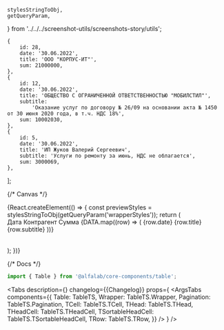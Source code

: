 

    stylesStringToObj,
    getQueryParam,
} from '../../../screenshot-utils/screenshots-story/utils';

<Meta title='Components/Table' component={Table} id='Table' />

    {
        id: 28,
        date: '30.06.2022',
        title: 'ООО "КОРПУС-ИТ"',
        sum: 21000000,
    },
    {
        id: 12,
        date: '30.06.2022',
        title: 'ОБЩЕСТВО С ОГРАНИЧЕННОЙ ОТВЕТСТВЕННОСТЬЮ "МОБИЛСТИЛ"',
        subtitle:
            'Оказание услуг по договору № 26/09 на основании акта № 1450 от 30 июня 2020 года, в т.ч. НДС 18%',
        sum: 10002030,
    },
    {
        id: 5,
        date: '30.06.2022',
        title: 'ИП Жуков Валерий Сергеевич',
        subtitle: 'Услуги по ремонту за июнь, НДС не облагается',
        sum: 3000069,
    },
];

{/* Canvas */}

<Story name='Table'>
    {React.createElement(() => {
        const previewStyles = stylesStringToObj(getQueryParam('wrapperStyles'));
        return (
            <div style={{ backgroundColor: previewStyles.backgroundColor }}>
                <div style={previewStyles}>
                    <Table compactHorizontal={boolean('compact horizontal')}>
                        <Table.THead>
                            <Table.THeadCell width='122px' id='date' title='Дата'>
                                Дата
                            </Table.THeadCell>
                            <Table.THeadCell id='title' title='Контрагент'>
                                Контрагент
                            </Table.THeadCell>
                            <Table.THeadCell width='186px' id='sum' title='Сумма' textAlign='right'>
                                Сумма
                            </Table.THeadCell>
                        </Table.THead>
                        <Table.TBody>
                            {DATA.map((row) => (
                                <Table.TRow key={row.id}>
                                    <Table.TCell>
                                        <Typography.Text view='primary-small' tag='div'>
                                            {row.date}
                                        </Typography.Text>
                                    </Table.TCell>
                                    <Table.TCell>
                                        <Space size={2}>
                                            <Typography.Text view='primary-small' tag='div'>
                                                {row.title}
                                            </Typography.Text>
                                            <Typography.Text view='primary-small' color='secondary'>
                                                {row.subtitle}
                                            </Typography.Text>
                                        </Space>
                                    </Table.TCell>
                                    <Table.TCell>
                                        <Amount
                                            value={row.sum}
                                            currency='RUR'
                                            minority={100}
                                            view='withZeroMinorPart'
                                            bold='full'
                                            transparentMinor={true}
                                        />
                                    </Table.TCell>
                                </Table.TRow>
                            ))}
                        </Table.TBody>
                    </Table>
                </div>
            </div>
        );
    })}
</Story>

{/* Docs */}

<ComponentHeader
    name='Table'
    version={packageJson.version}
    package='@alfalab/core-components/table'
/>

```jsx
import { Table } from '@alfalab/core-components/table';
```

<Tabs
    description={<Description />}
    changelog={<Markdown>{Changelog}</Markdown>}
    props={
        <ArgsTabs
            components={{
                Table: TableTS,
                Wrapper: TableTS.Wrapper,
                Pagination: TableTS.Pagination,
                TCell: TableTS.TCell,
                THead: TableTS.THead,
                THeadCell: TableTS.THeadCell,
                TSortableHeadCell: TableTS.TSortableHeadCell,
                TRow: TableTS.TRow,
            }}
        />
    }
/>
